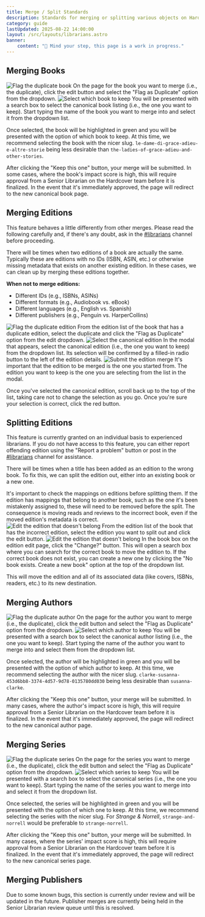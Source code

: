 ```yaml
---
title: Merge / Split Standards
description: Standards for merging or splitting various objects on Hardcover.
category: guide
lastUpdated: 2025-08-22 14:00:00
layout: /src/layouts/librarians.astro
banner:
    content: "🚧 Mind your step, this page is a work in progress."
---
```



## Merging Books
<Image src={merge_book_flag} alt="Flag the duplicate book" />
On the page for the book you want to merge (i.e., the duplicate), click the edit button and select the "Flag as Duplicate" option from the dropdown.

<Image src={merge_book_select} alt="Select which book to keep" />
You will be presented with a search box to select the canonical book listing (i.e., the one you want to keep). Start typing the name of the book you want to merge into and select it from the dropdown list.

Once selected, the book will be highlighted in green and you will be presented with the option of which book to keep. At this time, we recommend selecting the book with the nicer slug. `le-dame-di-grace-adieu-e-altre-storie` being less desirable than `the-ladies-of-grace-adieu-and-other-stories`.

After clicking the "Keep this one" button, your merge will be submitted. In some cases, where the book's impact score is high, this will require approval from a Senior Librarian on the Hardcover team before it is finalized. In the event that it's immediately approved, the page will redirect to the new canonical book page.

## Merging Editions
<Aside type="caution">
This feature behaves a little differently from other merges. Please read the following carefully and, if there's any doubt, ask in the <a href={URLS.LIBRARIAN_DISCORD} target="_blank" rel="noreferrer noopener">#librarians</a> channel before proceeding.
</Aside>

There will be times when two editions of a book are actually the same. Typically these are editions with no IDs (ISBN, ASIN, etc.) or otherwise missing metadata that exists on another existing edition. In these cases, we can clean up by merging these editions together.

**When not to merge editions:**
- Different IDs (e.g., ISBNs, ASINs)
- Different formats (e.g., Audiobook vs. eBook)
- Different languages (e.g., English vs. Spanish)
- Different publishers (e.g., Penguin vs. HarperCollins)

<Image src={merge_ed_flag} alt="Flag the duplicate edition" />
From the edition list of the book that has a duplicate edition, select the duplicate and click the "Flag as Duplicate" option from the edit dropdown.

<Image src={merge_ed_select} alt="Select the canonical edition" />
In the modal that appears, select the canonical edition (i.e., the one you want to keep) from the dropdown list. Its selection will be confirmed by a filled-in radio button to the left of the edition details.

<Image src={merge_ed_change} alt="Submit the edition merge" />
It's important that the edition to be merged is the one you started from. The edition you want to keep is the one you are selecting from the list in the modal.

Once you've selected the canonical edition, scroll back up to the top of the list, taking care not to change the selection as you go. Once you're sure your selection is correct, click the red button.


## Splitting Editions
<Aside type="caution">
This feature is currently granted on an individual basis to experienced librarians. If you do not have access to this feature, you can either report offending edition using the "Report a problem" button or post in the <a href={URLS.LIBRARIAN_DISCORD} target="_blank" rel="noreferrer noopener">#librarians</a> channel for assistance.
</Aside>

There will be times when a title has been added as an edition to the wrong book. To fix this, we can split the edition out, either into an existing book or a new one.

<Aside type="note">
It's important to check the mappings on editions before splitting them. If the edition has mappings that belong to another book, such as the one it's been mistakenly assigned to, these will need to be removed before the split. The consequence is moving reads and reviews to the incorrect book, even if the moved edition's metadata is correct.
</Aside>

<Image src={split_ed_list} alt="Edit the edition that doesn't belong" />
From the edition list of the book that has the incorrect edition, select the edition you want to split out and click the edit button.

<Image src={split_ed_change} alt="Edit the edition that doesn't belong" />
In the book box on the edition edit page, click the "Change?" button. This will open a search box where you can search for the correct book to move the edition to. If the correct book does not exist, you can create a new one by clicking the "No book exists. Create a new book" option at the top of the dropdown list.

This will move the edition and all of its associated data (like covers, ISBNs, readers, etc.) to its new destination.

## Merging Authors
<Image src={merge_author_flag} alt="Flag the duplicate author" />
On the page for the author you want to merge (i.e., the duplicate), click the edit button and select the "Flag as Duplicate" option from the dropdown.

<Image src={merge_author_select} alt="Select which author to keep" />
You will be presented with a search box to select the canonical author listing (i.e., the one you want to keep). Start typing the name of the author you want to merge into and select them from the dropdown list.

Once selected, the author will be highlighted in green and you will be presented with the option of which author to keep. At this time, we recommend selecting the author with the nicer slug. `clarke-susanna-453d6bb8-3374-4d57-9d78-0135780dd030` being less desirable than `susanna-clarke`.

After clicking the "Keep this one" button, your merge will be submitted. In many cases, where the author's impact score is high, this will require approval from a Senior Librarian on the Hardcover team before it is finalized. In the event that it's immediately approved, the page will redirect to the new canonical author page.

## Merging Series
<Image src={merge_series_flag} alt="Flag the duplicate series" />
On the page for the series you want to merge (i.e., the duplicate), click the edit button and select the "Flag as Duplicate" option from the dropdown.

<Image src={merge_series_select} alt="Select which series to keep" />
You will be presented with a search box to select the canonical series (i.e., the one you want to keep). Start typing the name of the series you want to merge into and select it from the dropdown list.

Once selected, the series will be highlighted in green and you will be presented with the option of which one to keep. At this time, we recommend selecting the series with the nicer slug. For *Strange & Norrell*, `strange-and-norrell` would be preferable to `strange-norrell`.

After clicking the "Keep this one" button, your merge will be submitted. In many cases, where the series' impact score is high, this will require approval from a Senior Librarian on the Hardcover team before it is finalized. In the event that it's immediately approved, the page will redirect to the new canonical series page.

## Merging Publishers
<Aside type="note">
Due to some known bugs, this section is currently under review and will be updated in the future. Publisher merges are currently being held in the Senior Librarian review queue until this is resolved.
</Aside>